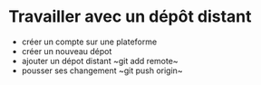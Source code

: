 # Travailler avec un dépôt distant

- créer un compte sur une plateforme
- créer un nouveau dépot
- ajouter un dépot distant ~git add remote~
- pousser ses changement ~git push origin~
